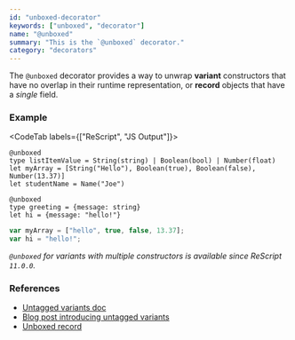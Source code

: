 ```yaml
---
id: "unboxed-decorator"
keywords: ["unboxed", "decorator"]
name: "@unboxed"
summary: "This is the `@unboxed` decorator."
category: "decorators"
---
```


The `@unboxed` decorator provides a way to unwrap **variant** constructors
that have no overlap in their runtime representation, or **record** objects that have a *single* field.

### Example

<CodeTab labels={["ReScript", "JS Output"]}>

```res
@unboxed
type listItemValue = String(string) | Boolean(bool) | Number(float)
let myArray = [String("Hello"), Boolean(true), Boolean(false), Number(13.37)]
let studentName = Name("Joe")

@unboxed
type greeting = {message: string}
let hi = {message: "hello!"}
```

```js
var myArray = ["hello", true, false, 13.37];
var hi = "hello!";
```

</CodeTab>

_`@unboxed` for variants with multiple constructors is available since ReScript `11.0.0`._

### References

* [Untagged variants doc](/docs/manual/latest/variant#untagged-variants)
* [Blog post introducing untagged variants](/blog/improving-interop)
* [Unboxed record](/docs/manual/v10.0.0/unboxed)